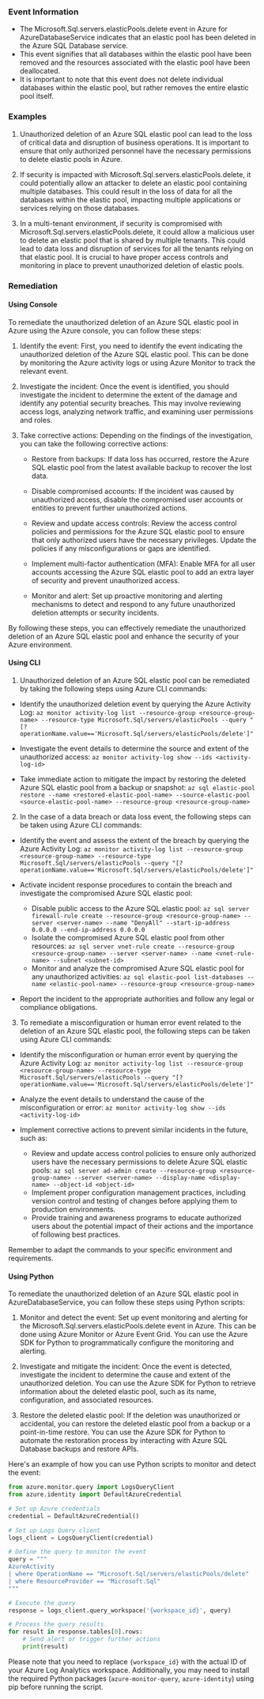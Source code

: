 
### Event Information

- The Microsoft.Sql.servers.elasticPools.delete event in Azure for AzureDatabaseService indicates that an elastic pool has been deleted in the Azure SQL Database service.
- This event signifies that all databases within the elastic pool have been removed and the resources associated with the elastic pool have been deallocated.
- It is important to note that this event does not delete individual databases within the elastic pool, but rather removes the entire elastic pool itself.


### Examples

1. Unauthorized deletion of an Azure SQL elastic pool can lead to the loss of critical data and disruption of business operations. It is important to ensure that only authorized personnel have the necessary permissions to delete elastic pools in Azure.

2. If security is impacted with Microsoft.Sql.servers.elasticPools.delete, it could potentially allow an attacker to delete an elastic pool containing multiple databases. This could result in the loss of data for all the databases within the elastic pool, impacting multiple applications or services relying on those databases.

3. In a multi-tenant environment, if security is compromised with Microsoft.Sql.servers.elasticPools.delete, it could allow a malicious user to delete an elastic pool that is shared by multiple tenants. This could lead to data loss and disruption of services for all the tenants relying on that elastic pool. It is crucial to have proper access controls and monitoring in place to prevent unauthorized deletion of elastic pools.

### Remediation

#### Using Console

To remediate the unauthorized deletion of an Azure SQL elastic pool in Azure using the Azure console, you can follow these steps:

1. Identify the event: First, you need to identify the event indicating the unauthorized deletion of the Azure SQL elastic pool. This can be done by monitoring the Azure activity logs or using Azure Monitor to track the relevant event.

2. Investigate the incident: Once the event is identified, you should investigate the incident to determine the extent of the damage and identify any potential security breaches. This may involve reviewing access logs, analyzing network traffic, and examining user permissions and roles.

3. Take corrective actions: Depending on the findings of the investigation, you can take the following corrective actions:

   - Restore from backups: If data loss has occurred, restore the Azure SQL elastic pool from the latest available backup to recover the lost data.
   
   - Disable compromised accounts: If the incident was caused by unauthorized access, disable the compromised user accounts or entities to prevent further unauthorized actions.
   
   - Review and update access controls: Review the access control policies and permissions for the Azure SQL elastic pool to ensure that only authorized users have the necessary privileges. Update the policies if any misconfigurations or gaps are identified.
   
   - Implement multi-factor authentication (MFA): Enable MFA for all user accounts accessing the Azure SQL elastic pool to add an extra layer of security and prevent unauthorized access.
   
   - Monitor and alert: Set up proactive monitoring and alerting mechanisms to detect and respond to any future unauthorized deletion attempts or security incidents.

By following these steps, you can effectively remediate the unauthorized deletion of an Azure SQL elastic pool and enhance the security of your Azure environment.

#### Using CLI

1. Unauthorized deletion of an Azure SQL elastic pool can be remediated by taking the following steps using Azure CLI commands:

- Identify the unauthorized deletion event by querying the Azure Activity Log:
  `az monitor activity-log list --resource-group <resource-group-name> --resource-type Microsoft.Sql/servers/elasticPools --query "[?operationName.value=='Microsoft.Sql/servers/elasticPools/delete']"`

- Investigate the event details to determine the source and extent of the unauthorized access:
  `az monitor activity-log show --ids <activity-log-id>`

- Take immediate action to mitigate the impact by restoring the deleted Azure SQL elastic pool from a backup or snapshot:
  `az sql elastic-pool restore --name <restored-elastic-pool-name> --source-elastic-pool <source-elastic-pool-name> --resource-group <resource-group-name>`

2. In the case of a data breach or data loss event, the following steps can be taken using Azure CLI commands:

- Identify the event and assess the extent of the breach by querying the Azure Activity Log:
  `az monitor activity-log list --resource-group <resource-group-name> --resource-type Microsoft.Sql/servers/elasticPools --query "[?operationName.value=='Microsoft.Sql/servers/elasticPools/delete']"`

- Activate incident response procedures to contain the breach and investigate the compromised Azure SQL elastic pool:
  - Disable public access to the Azure SQL elastic pool:
    `az sql server firewall-rule create --resource-group <resource-group-name> --server <server-name> --name "DenyAll" --start-ip-address 0.0.0.0 --end-ip-address 0.0.0.0`
  - Isolate the compromised Azure SQL elastic pool from other resources:
    `az sql server vnet-rule create --resource-group <resource-group-name> --server <server-name> --name <vnet-rule-name> --subnet <subnet-id>`
  - Monitor and analyze the compromised Azure SQL elastic pool for any unauthorized activities:
    `az sql elastic-pool list-databases --name <elastic-pool-name> --resource-group <resource-group-name>`

- Report the incident to the appropriate authorities and follow any legal or compliance obligations.

3. To remediate a misconfiguration or human error event related to the deletion of an Azure SQL elastic pool, the following steps can be taken using Azure CLI commands:

- Identify the misconfiguration or human error event by querying the Azure Activity Log:
  `az monitor activity-log list --resource-group <resource-group-name> --resource-type Microsoft.Sql/servers/elasticPools --query "[?operationName.value=='Microsoft.Sql/servers/elasticPools/delete']"`

- Analyze the event details to understand the cause of the misconfiguration or error:
  `az monitor activity-log show --ids <activity-log-id>`

- Implement corrective actions to prevent similar incidents in the future, such as:
  - Review and update access control policies to ensure only authorized users have the necessary permissions to delete Azure SQL elastic pools:
    `az sql server ad-admin create --resource-group <resource-group-name> --server <server-name> --display-name <display-name> --object-id <object-id>`
  - Implement proper configuration management practices, including version control and testing of changes before applying them to production environments.
  - Provide training and awareness programs to educate authorized users about the potential impact of their actions and the importance of following best practices.

Remember to adapt the commands to your specific environment and requirements.

#### Using Python

To remediate the unauthorized deletion of an Azure SQL elastic pool in AzureDatabaseService, you can follow these steps using Python scripts:

1. Monitor and detect the event: Set up event monitoring and alerting for the Microsoft.Sql.servers.elasticPools.delete event in Azure. This can be done using Azure Monitor or Azure Event Grid. You can use the Azure SDK for Python to programmatically configure the monitoring and alerting.

2. Investigate and mitigate the incident: Once the event is detected, investigate the incident to determine the cause and extent of the unauthorized deletion. You can use the Azure SDK for Python to retrieve information about the deleted elastic pool, such as its name, configuration, and associated resources.

3. Restore the deleted elastic pool: If the deletion was unauthorized or accidental, you can restore the deleted elastic pool from a backup or a point-in-time restore. You can use the Azure SDK for Python to automate the restoration process by interacting with Azure SQL Database backups and restore APIs.

Here's an example of how you can use Python scripts to monitor and detect the event:

```python
from azure.monitor.query import LogsQueryClient
from azure.identity import DefaultAzureCredential

# Set up Azure credentials
credential = DefaultAzureCredential()

# Set up Logs Query client
logs_client = LogsQueryClient(credential)

# Define the query to monitor the event
query = """
AzureActivity
| where OperationName == "Microsoft.Sql/servers/elasticPools/delete"
| where ResourceProvider == "Microsoft.Sql"
"""

# Execute the query
response = logs_client.query_workspace('{workspace_id}', query)

# Process the query results
for result in response.tables[0].rows:
    # Send alert or trigger further actions
    print(result)
```

Please note that you need to replace `{workspace_id}` with the actual ID of your Azure Log Analytics workspace. Additionally, you may need to install the required Python packages (`azure-monitor-query`, `azure-identity`) using pip before running the script.

